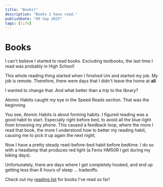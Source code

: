 ```yaml
---
title: "Books!"
description: "Books I have read."
publishDate: "09 Sep 2025"
tags: [life]
---
```


# Books

I can't believe I started to read books. Excluding textbooks, the last time I read was probably in High School!

This whole reading thing started when I finished Uni and started my job. My job is remote. Therefore, there were days that I didn't leave the home at **all**.

I wanted to change that. And what better than a trip to the library?

Atomic Habits caught my eye in the Speed Reads section. That was the beginning.

You see, Atomic Habits is about forming habits. I figured reading was a good habit to start. Especially right before bed, to avoid all the blue-light from browsing my phone. This caused a feedback loop, where the more I read that book, the more I understood how to better my reading habit, causing me to pick it up again the next night.

Now I have a pretty steady read-before-bed habit before bedtime. I do so with a headlamp that produces red light (a Fenix HM50R I got during my biking days).

Unfortunately, there are days where I get completely hooked, and end up getting less than 6 hours of sleep ... tradeoffs.

Check out my [reading list](/notes/reading-list) for books I've read so far!